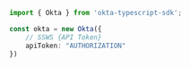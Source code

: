 ```typescript index.ts
import { Okta } from 'okta-typescript-sdk';

const okta = new Okta({
    // SSWS {API Token}
    apiToken: "AUTHORIZATION"
})
```